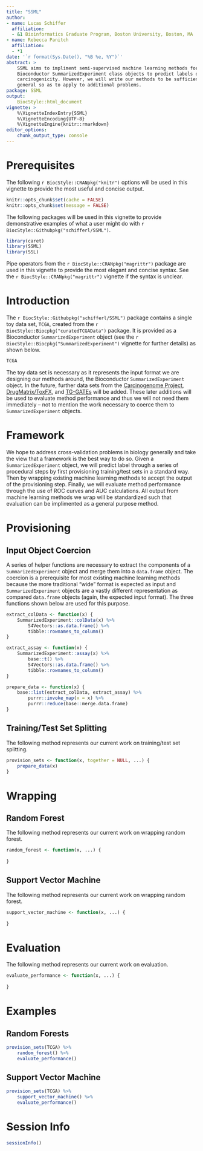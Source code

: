 ```yaml
---
title: "SSML"
author:
- name: Lucas Schiffer
  affiliation:
  - &1 Bioinformatics Graduate Program, Boston University, Boston, MA
- name: Rebecca Panitch
  affiliation:
  - *1
date: '`r format(Sys.Date(), "%B %e, %Y")`'
abstract: >
    SSML aims to impliment semi-supervised machine learning methods for
    Bioconductor SummarizedExperiment class objects to predict labels of
    carcinogenicity. However, we will write our methods to be sufficiently
    general so as to apply to additional problems.
package: SSML
output:
    BiocStyle::html_document
vignette: >
    %\VignetteIndexEntry{SSML}
    %\VignetteEncoding{UTF-8}
    %\VignetteEngine{knitr::rmarkdown}
editor_options:
    chunk_output_type: console
---
```


# Prerequisites

The following `r BiocStyle::CRANpkg("knitr")` options will be used in this
vignette to provide the most useful and concise output.

```r
knitr::opts_chunk$set(cache = FALSE)
knitr::opts_chunk$set(message = FALSE)
```

The following packages will be used in this vignette to provide demonstrative
examples of what a user might do with
`r BiocStyle::Githubpkg("schifferl/SSML")`.

```r
library(caret)
library(SSML)
library(SSL)
```

Pipe operators from the `r BiocStyle::CRANpkg("magrittr")` package are used in
this vignette to provide the most elegant and concise syntax. See the
`r BiocStyle::CRANpkg("magrittr")` vignette if the syntax is unclear.

# Introduction

The `r BiocStyle::Githubpkg("schifferl/SSML")` package contains a single toy
data set, `TCGA`, created from the `r BiocStyle::Biocpkg("curatedTCGAData")`
package. It is provided as a Bioconductor `SummarizedExperiment` object (see the
`r BiocStyle::Biocpkg("SummarizedExperiment")` vignette for further details) as
shown below.

```r
TCGA
```

The toy data set is necessary as it represents the input format we are designing
our methods around, the Bioconductor `SummarizedExperiment` object. In the
future, further data sets from the
[Carcinogenome Project](https://carcinogenome.org/),
[DrugMatrix/ToxFX](https://ntp.niehs.nih.gov/results/toxfx/index.html), and
[TG-GATEs](https://toxico.nibiohn.go.jp/english/) will be added. These later
additions will be used to evaluate method performance and thus we will not need
them immediately – not to mention the work necessary to coerce them to
`SummarizedExperiment` objects.

# Framework

We hope to address cross-validation problems in biology generally and take the
view that a framework is the best way to do so. Given a `SummarizedExperiment`
object, we will predict label through a series of procedural steps by first
provisioning training/test sets in a standard way. Then by wrapping existing
machine learning methods to accept the output of the provisioning step. Finally,
we will evaluate method performance through the use of ROC curves and AUC
calculations. All output from machine learning methods we wrap will be
standardized such that evaluation can be implimented as a general purpose
method.

# Provisioning

## Input Object Coercion

A series of helper functions are necessary to extract the components of a
`SummarizedExperiment` object and merge them into a `data.frame` object. The
coercion is a prerequisite for most existing machine learning methods because
the more traditional "wide" format is expected as input and
`SummarizedExperiment` objects are a vastly different representation as compared
`data.frame` objects (again, the expected input format). The three functions
shown below are used for this purpose.

```r
extract_colData <- function(x) {
    SummarizedExperiment::colData(x) %>%
        S4Vectors::as.data.frame() %>%
        tibble::rownames_to_column()    
}
```

```r
extract_assay <- function(x) {
    SummarizedExperiment::assay(x) %>%
        base::t() %>%
        S4Vectors::as.data.frame() %>%
        tibble::rownames_to_column()   
}
```

```r
prepare_data <- function(x) {
    base::list(extract_colData, extract_assay) %>%
        purrr::invoke_map(x = x) %>%
        purrr::reduce(base::merge.data.frame)
}
```

## Training/Test Set Splitting

The following method represents our current work on training/test set splitting.

```r
provision_sets <- function(x, together = NULL, ...) {
    prepare_data(x)
}
```

# Wrapping

## Random Forest

The following method represents our current work on wrapping random forest.

```r
random_forest <- function(x, ...) {
    
}
```

## Support Vector Machine

The following method represents our current work on wrapping random forest.

```r
support_vector_machine <- function(x, ...) {
    
}
```

# Evaluation

The following method represents our current work on evaluation.

```r
evaluate_performance <- function(x, ...) {
    
}
```

# Examples

## Random Forests

```r
provision_sets(TCGA) %>%
    random_forest() %>%
    evaluate_performance()
```

## Support Vector Machine

```r
provision_sets(TCGA) %>%
    support_vector_machine() %>%
    evaluate_performance()
```

# Session Info

```r
sessionInfo()
```
